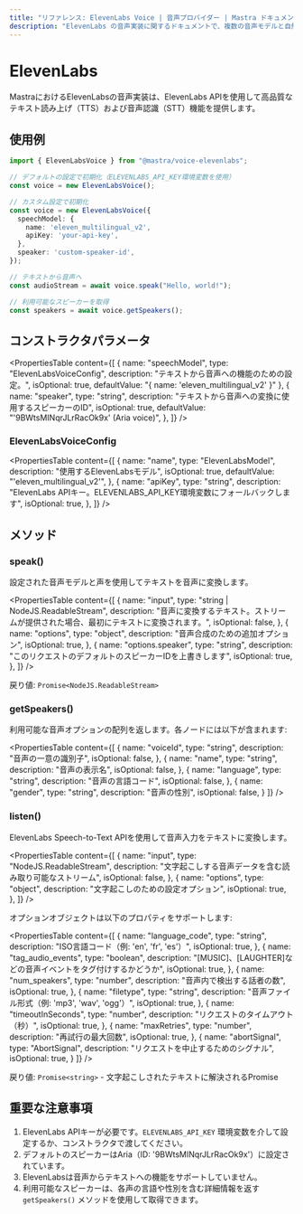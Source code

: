 ```yaml
---
title: "リファレンス: ElevenLabs Voice | 音声プロバイダー | Mastra ドキュメント"
description: "ElevenLabs の音声実装に関するドキュメントで、複数の音声モデルと自然な音声合成を備えた高品質なテキスト読み上げ機能を提供します。"
---
```


# ElevenLabs

MastraにおけるElevenLabsの音声実装は、ElevenLabs APIを使用して高品質なテキスト読み上げ（TTS）および音声認識（STT）機能を提供します。

## 使用例

```typescript
import { ElevenLabsVoice } from "@mastra/voice-elevenlabs";

// デフォルトの設定で初期化（ELEVENLABS_API_KEY環境変数を使用）
const voice = new ElevenLabsVoice();

// カスタム設定で初期化
const voice = new ElevenLabsVoice({
  speechModel: {
    name: 'eleven_multilingual_v2',
    apiKey: 'your-api-key',
  },
  speaker: 'custom-speaker-id',
});

// テキストから音声へ
const audioStream = await voice.speak("Hello, world!");

// 利用可能なスピーカーを取得
const speakers = await voice.getSpeakers();
```

## コンストラクタパラメータ

<PropertiesTable
  content={[
    {
      name: "speechModel",
      type: "ElevenLabsVoiceConfig",
      description: "テキストから音声への機能のための設定。",
      isOptional: true,
      defaultValue: "{ name: 'eleven_multilingual_v2' }"
    },
    {
      name: "speaker",
      type: "string",
      description: "テキストから音声への変換に使用するスピーカーのID",
      isOptional: true,
      defaultValue: "'9BWtsMINqrJLrRacOk9x' (Aria voice)",
    },
  ]}
/>

### ElevenLabsVoiceConfig

<PropertiesTable
  content={[
    {
      name: "name",
      type: "ElevenLabsModel",
      description: "使用するElevenLabsモデル",
      isOptional: true,
      defaultValue: "'eleven_multilingual_v2'",
    },
    {
      name: "apiKey",
      type: "string",
      description: "ElevenLabs APIキー。ELEVENLABS_API_KEY環境変数にフォールバックします",
      isOptional: true,
    },
  ]}
/>

## メソッド

### speak()

設定された音声モデルと声を使用してテキストを音声に変換します。

<PropertiesTable
  content={[
    {
      name: "input",
      type: "string | NodeJS.ReadableStream",
      description: "音声に変換するテキスト。ストリームが提供された場合、最初にテキストに変換されます。",
      isOptional: false,
    },
    {
      name: "options",
      type: "object",
      description: "音声合成のための追加オプション",
      isOptional: true,
    },
    {
      name: "options.speaker",
      type: "string",
      description: "このリクエストのデフォルトのスピーカーIDを上書きします",
      isOptional: true,
    },
  ]}
/>

戻り値: `Promise<NodeJS.ReadableStream>`

### getSpeakers()

利用可能な音声オプションの配列を返します。各ノードには以下が含まれます:

<PropertiesTable
  content={[
    {
      name: "voiceId",
      type: "string",
      description: "音声の一意の識別子",
      isOptional: false,
    },
    {
      name: "name",
      type: "string",
      description: "音声の表示名",
      isOptional: false,
    },
    {
      name: "language",
      type: "string",
      description: "音声の言語コード",
      isOptional: false,
    },
    {
      name: "gender",
      type: "string",
      description: "音声の性別",
      isOptional: false,
    }
  ]}
/>

### listen()

ElevenLabs Speech-to-Text APIを使用して音声入力をテキストに変換します。

<PropertiesTable
  content={[
    {
      name: "input",
      type: "NodeJS.ReadableStream",
      description: "文字起こしする音声データを含む読み取り可能なストリーム",
      isOptional: false,
    },
    {
      name: "options",
      type: "object",
      description: "文字起こしのための設定オプション",
      isOptional: true,
    },
  ]}
/>

オプションオブジェクトは以下のプロパティをサポートします:

<PropertiesTable
  content={[
    {
      name: "language_code",
      type: "string",
      description: "ISO言語コード（例: 'en', 'fr', 'es'）",
      isOptional: true,
    },
    {
      name: "tag_audio_events",
      type: "boolean",
      description: "[MUSIC]、[LAUGHTER]などの音声イベントをタグ付けするかどうか",
      isOptional: true,
    },
    {
      name: "num_speakers",
      type: "number",
      description: "音声内で検出する話者の数",
      isOptional: true,
    },
    {
      name: "filetype",
      type: "string",
      description: "音声ファイル形式（例: 'mp3', 'wav', 'ogg'）",
      isOptional: true,
    },
    {
      name: "timeoutInSeconds",
      type: "number",
      description: "リクエストのタイムアウト（秒）",
      isOptional: true,
    },
    {
      name: "maxRetries",
      type: "number",
      description: "再試行の最大回数",
      isOptional: true,
    },
    {
      name: "abortSignal",
      type: "AbortSignal",
      description: "リクエストを中止するためのシグナル",
      isOptional: true,
    }
  ]}
/>

戻り値: `Promise<string>` - 文字起こしされたテキストに解決されるPromise

## 重要な注意事項

1. ElevenLabs APIキーが必要です。`ELEVENLABS_API_KEY` 環境変数を介して設定するか、コンストラクタで渡してください。
2. デフォルトのスピーカーはAria（ID: '9BWtsMINqrJLrRacOk9x'）に設定されています。
3. ElevenLabsは音声からテキストへの機能をサポートしていません。
4. 利用可能なスピーカーは、各声の言語や性別を含む詳細情報を返す `getSpeakers()` メソッドを使用して取得できます。

